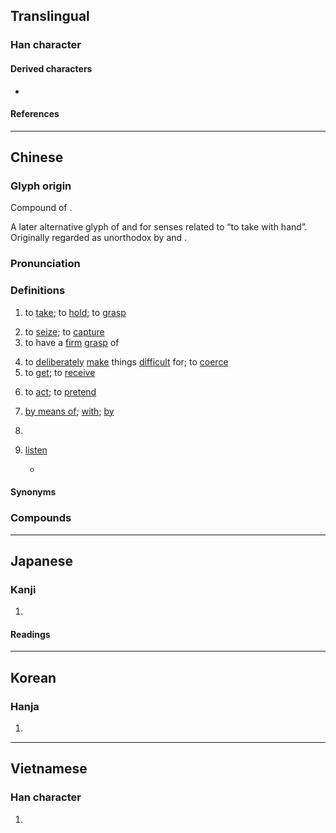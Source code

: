 {{also|拏}}
{{character info}}
==Translingual==
{{stroke order|strokes=10}}

===Han character===
{{Han char|rn=64|rad=手|as=06|sn=10|four=80502|canj=ORQ|ids=⿱合手}}

====Derived characters====
* {{l|mul|[[𠌧]], [[嗱]], [[𫱗]], [[𢲡]], [[𣗯]], [[鎿]], [[镎]], [[𫦏]]}}

====References====
{{Han ref|kx=0429.010|dkj=12015|dj=0777.190|hdz=31864.030|uh=62FF}}

----

==Chinese==
{{zh-forms|alt=拏,挐,㧱}}

===Glyph origin===
{{Han etym}}
Compound of {{l|zh|[[合]][[手]]}}.

A later alternative glyph of {{l|zh|拏}} and {{l|zh|挐}} for senses related to “to take with hand”. Originally regarded as unorthodox by ''{{w|Zhengzitong}}'' and ''{{w|Zihui}}''.

===Pronunciation===
{{zh-pron
|m=ná
|m-s=na2
|dg=на1
|c=naa4
|c-t=
|g=la4
|h=pfs=nâ;gd=na1
|j=na1
|mb=nà
|md=nā
|mn=ml,jj,tw:ná/ml:nâ
|mn-t=na2
|w=1'na,3na,1'no,3no,1'ne
|w_note=1'na,3na = literary, 1'no,3no = vernacular, 1'ne = ‘to carry’
|x=la1/la2
|x_note=la1 in 拿得來; la2 in 拿手
|oc=y
|ma=y
|cat=v,prep,c:intj
}}

===Definitions===
{{zh-hanzi}}

# to [[take]]; to [[hold]]; to [[grasp]]
#: {{zh-x|我 拿 著[着]{zhe} 一 杯 水|I am '''holding''' a cup of water.}}
#: {{zh-x|別 把 書 拿走。|Don't '''take''' away the book.}}
# to [[seize]]; to [[capture]]
# to have a [[firm]] [[grasp]] of
#: {{zh-x|拿權|to hold the reins}}
#: {{zh-x|拿不准|to be unsure}}
# to [[deliberately]] [[make]] things [[difficult]] for; to [[coerce]]
# to [[get]]; to [[receive]]
#: {{zh-x|拿 獎牌|to get medals}}
#: {{zh-x|我 拿 了 亞軍。|I was the runner-up.}}
# to [[act]]; to [[pretend]]
#: {{zh-x|拿.架子{zi}|to put on airs}}
# [[by means of]]; [[with]]; [[by]]
#: {{zh-x|拿 筆 寫字|to write with a pen/pencil}}
#: {{zh-x|拿 事實 證明|prove with facts}}
# {{n-g|used to introduce the target of a following verb phrase}}
#: {{zh-x|拿 我 開玩笑|make fun of me}}
#: {{zh-x|我 拿 他 沒有 辦法。|I can't do anything with him.}}
# {{lb|zh|Cantonese}} {{n-g|an interjection used before one explains something:}} [[listen]]
#* {{quote-web|zh|date=2012-11-23|author=|title={{lang|zh|梁振英有關山頂物業的聲明}}|work=|trans-work=|url=https://www.ceo.gov.hk/archive/2017/pdf/CE_Statement.pdf}}
#*: {{zh-x|拿，我 同你 講，我 就 肯定 一樣 野{je5}，就係 嗰 間 房，我 入去 住 嘅 時候 整 嘅。||C}}
#*: {{zh-x|拿，停車場 呢，有 無{mou5} 上蓋 呢，有 疏罅 有 嘢 我 記得 嘅，@[…]||C}}

====Synonyms====
{{zh-dial}}
{{zh-dial|用-2}}

===Compounds===
{{zh-der|巴拿馬|一地胡拿|巴拿馬市|最拿手|并贓拿敗|加拿大|併贓拿賊|士巴拿|大拿|十拿九穩|拿獲|拿不了|拿手|拿印把兒|拿著腔兒|拿賊見贓|手到拿來|拿三道五|拿刀靶兒|拿三撇四|拿翹|拿把|拿身分|拿辦|拿刀動杖|拿把不住|拿槍桿|拿雲捉月|拿架子|拿賊拿贓|拿話|拿訛頭|拿腿|拿腔拿調|拿住|拿下|挾細拿粗|拿捻|拿出|拿羊|拿雲握霧|拿不准|拿粗挾細|拿一把|拿手好戲|拿毛|拿不住|拿樁|拿老|拿總|拿腳|拿事|拿岔兒|拿派頭|拿得起|拿手絕活|拿滑|拿發|拿腰|拿大頂|拿定|拿手菜|捉拿|拿腔作勢|拿秤|擒虎拿蛟|拿款|拿不穩|拿喬|拿班|拿死蛇|拿不起來|拘拿|拿鴨子|生擒活拿|狗拿耗子|拿大|拿問|拿不定|捕影拿風|拿急|捕拿|拿主意|當艄拿舵|拿權|拿情|拿得住|拿穩|推拿|挨拿|拿糖作醋|握雲拿霧|拿板弄勢|拿人|拿空子|拿下馬來|拿班作勢|拿捏|拿三道三|拿筆桿|拿三道四|拿拐|拿拌|握霧拿雲|拿矯|擒拿|捉鼠拿貓|拿雲手|手拿花|約拿書|飭拿|追拿|虎擲龍拿|馬拿瓜|難拿|訪拿|躧拿|逐拿|緝拿|勒拿河|桑拿|拿摩溫|拿破崙}}

{{zh-cat|Beginning}}

----

==Japanese==

===Kanji===
{{ja-kanji|grade=|rs=手06}}

# {{rfdef|ja|sort=手06}}

====Readings====
{{ja-readings
|on=だ, な
|kun=ひ-く
}}

----

==Korean==

===Hanja===
{{ko-hanja|잡다|잡을|나}}

# {{hanja form of|나|to take}}

----

==Vietnamese==

===Han character===
{{vi-readings|reading=nã, nạ, nả, nà|rs=手06}}

# {{rfdef|vi|sort=手06}}